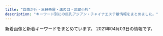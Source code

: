 ```yaml
---
title: "自由が丘・三軒茶屋・溝の口・武蔵小杉"
description: "キーワード別にの巨乳アジアン・チャイナエステ嬢情報をまとめました。"
---
```


新着画像と新着キーワードをまとめています。
2021年04月03日の情報です。

<DmmAffiliateIns />
<KeywordTable
  shops={
    [
    {
        "station": "\u4e09\u8ed2\u8336\u5c4b\u99c5\u4e16\u7530\u8c37\u901a\u308a\u53e3",
        "img_links": [
            "http://www.brilliance.mesthe.com/images/shop/shop03.jpg",
            "http://www.brilliance.mesthe.com/images/new3.png",
            "http://www.brilliance.mesthe.com/files/003-03.jpg",
            "http://www.brilliance.mesthe.com/files/003-02.jpg",
            "http://www.brilliance.mesthe.com/files/005-03.jpg",
            "http://www.brilliance.mesthe.com/files/002-02.jpg",
            "http://www.brilliance.mesthe.com/images/pick.png",
            "http://www.brilliance.mesthe.com/images/shop/shop04.jpg",
            "http://www.brilliance.mesthe.com/images/shop/shop01.jpg",
            "http://www.brilliance.mesthe.com/files/005.jpg",
            "http://www.brilliance.mesthe.com/images/s3.jpg",
            "http://www.brilliance.mesthe.com/files/001-03.jpg",
            "http://www.brilliance.mesthe.com/files/002-03.jpg",
            "http://www.brilliance.mesthe.com/images/zi_staff.png",
            "http://www.brilliance.mesthe.com/images/infotiao1.jpg",
            "http://www.brilliance.mesthe.com/files/001-02.jpg",
            "http://www.brilliance.mesthe.com/images/service.png",
            "http://www.brilliance.mesthe.com/images/s1.jpg",
            "http://www.brilliance.mesthe.com/images/shop/shop02.jpg",
            "http://www.brilliance.mesthe.com/images/s2.jpg",
            "http://www.brilliance.mesthe.com/images/zi_massage.png",
            "http://www.brilliance.mesthe.com/files/004.jpg",
            "http://www.brilliance.mesthe.com/files/001.jpg",
            "http://www.brilliance.mesthe.com/files/004-02.jpg",
            "http://www.brilliance.mesthe.com/files/004-03.jpg",
            "http://www.brilliance.mesthe.com/files/003.jpg",
            "http://www.brilliance.mesthe.com/images/maga.jpg",
            "http://www.brilliance.mesthe.com/images/xian.png",
            "http://www.brilliance.mesthe.com/images/main_top.png",
            "http://www.brilliance.mesthe.com/images/tel.png",
            "http://www.brilliance.mesthe.com/images/new1.png",
            "http://www.brilliance.mesthe.com/files/002.jpg",
            "http://www.brilliance.mesthe.com/files/005-02.jpg",
            "http://www.brilliance.mesthe.com/images/main_bottom.png"
        ],
        "name": "\u30d6\u30ea\u30ea\u30a2\u30f3\u30b9",
        "keywords": {
            "D": 3,
            "85": 2,
            "87": 1,
            "86": 2,
            "C": 2
        },
        "url": "http://www.brilliance.mesthe.com/"
    },
    {
        "url": "http://www.miyuki.es-relax.info/",
        "station": "\u5927\u5ca1\u5c71\u99c5",
        "keywords": {},
        "img_links": [
            "http://www.miyuki.es-relax.info/images/sp02.jpg",
            "http://www.miyuki.es-relax.info/gals/nana1.jpg",
            "http://www.miyuki.es-relax.info/images/yoyaku.png",
            "http://www.miyuki.es-relax.info/images/kp01.jpg",
            "http://www.miyuki.es-relax.info/images/info4.jpg",
            "http://www.miyuki.es-relax.info/gals/yuri1.jpg",
            "http://www.miyuki.es-relax.info/images/sp01.jpg",
            "http://www.miyuki.es-relax.info/images/sp03.jpg",
            "http://www.miyuki.es-relax.info/images/info1.jpg",
            "http://www.miyuki.es-relax.info/images/info3.jpg",
            "http://www.miyuki.es-relax.info/gals/yuki1.jpg",
            "http://www.miyuki.es-relax.info/images/info2.jpg"
        ],
        "name": "\u30de\u30c3\u30b5\u30fc\u30b8\u306e\u66d9"
    },
    {
        "name": "\u661f\u306e\u8f1d\u304d",
        "station": "\u4e09\u8ed2\u8336\u5c4b\u99c5\u5317\u53e3",
        "img_links": [
            "http://kagayaki.jpn.cm/photos/sites/35/2016/11/12.jpg",
            "http://kagayaki.jpn.cm/images/staff_line.png",
            "http://kagayaki.jpn.cm/images/girl-z2.jpg",
            "http://kagayaki.jpn.cm/images/staff0.jpg",
            "http://kagayaki.jpn.cm/photos/sites/35/2019/09/2019092518230998.jpg",
            "http://kagayaki.jpn.cm/images/room1.jpg",
            "http://kagayaki.jpn.cm/images/mobile.jpg",
            "http://kagayaki.jpn.cm/photos/sites/35/2016/08/staff3.jpg",
            "http://kagayaki.jpn.cm/images/room3.jpg",
            "http://kagayaki.jpn.cm/images/end1.jpg",
            "http://kagayaki.jpn.cm/images/room4.jpg",
            "http://kagayaki.jpn.cm/images/room6.jpg",
            "http://kagayaki.jpn.cm/photos/sites/35/2016/08/staff32.jpg",
            "http://kagayaki.jpn.cm/images/mobile2.jpg",
            "http://kagayaki.jpn.cm/photos/sites/35/2016/11/1.jpg",
            "http://kagayaki.jpn.cm/photos/sites/35/2020/10/2020100418535814.jpg",
            "http://kagayaki.jpn.cm/images/room2.jpg",
            "http://kagayaki.jpn.cm/images/room5.jpg",
            "http://kagayaki.jpn.cm/images/top.jpg",
            "http://kagayaki.jpn.cm/photos/sites/35/2017/11/2017110107513579.jpg",
            "http://kagayaki.jpn.cm/images/girl-z1.jpg",
            "http://kagayaki.jpn.cm/images/bj3.png",
            "http://kagayaki.jpn.cm/photos/sites/35/2016/11/11.jpg",
            "http://kagayaki.jpn.cm/photos/sites/35/2016/09/637893871729784570.jpg"
        ],
        "url": "http://kagayaki.jpn.cm/",
        "keywords": {
            "D": 6,
            "87": 2,
            "84": 1,
            "E": 1,
            "C": 17,
            "86": 5
        }
    },
    {
        "keywords": {
            "88": 2,
            "C": 1,
            "87": 2,
            "D": 3
        },
        "url": "http://www.mikaeribijin.esturl.com/",
        "img_links": [
            "http://www.mikaeribijin.esturl.com/images/girl-z2.jpg",
            "http://www.mikaeribijin.esturl.com/images/staff_line.png",
            "http://www.mikaeribijin.esturl.com/files/003-02.jpg",
            "http://www.mikaeribijin.esturl.com/images/bj3.png",
            "http://www.mikaeribijin.esturl.com/images/information.png",
            "http://www.mikaeribijin.esturl.com/images/shop/shop03.jpg",
            "http://www.mikaeribijin.esturl.com/files/002.jpg",
            "http://www.mikaeribijin.esturl.com/files/001.jpg",
            "http://www.mikaeribijin.esturl.com/images/link_line.png",
            "http://www.mikaeribijin.esturl.com/images/shop/shop02.jpg",
            "http://www.mikaeribijin.esturl.com/images/shop/shop04.jpg",
            "http://www.mikaeribijin.esturl.com/images/top.png",
            "http://www.mikaeribijin.esturl.com/images/mobile.png",
            "http://www.mikaeribijin.esturl.com/images/shop/shop01.jpg",
            "http://www.mikaeribijin.esturl.com/files/004.jpg",
            "http://www.mikaeribijin.esturl.com/images/line.jpg",
            "http://www.mikaeribijin.esturl.com/images/girl-z1.jpg",
            "http://www.mikaeribijin.esturl.com/files/001-02.jpg",
            "http://www.mikaeribijin.esturl.com/files/003.jpg",
            "http://www.mikaeribijin.esturl.com/images/top_sche.png",
            "http://www.mikaeribijin.esturl.com/files/002-02.jpg",
            "http://www.mikaeribijin.esturl.com/files/004-02.jpg"
        ],
        "station": "\u90fd\u7acb\u5927\u5b66\u99c5",
        "name": "\u898b\u8fd4\u308a\u7f8e\u4eba"
    },
    {
        "img_links": [
            "https://ohbay.relaxjp.com/css/top03.jpg",
            "https://ohbay.relaxjp.com/css/m-head.jpg",
            "https://ohbay.relaxjp.com/images/call.png",
            "https://ohbay.relaxjp.com/css/top02.jpg",
            "https://ohbay.relaxjp.com/css/osusume03.jpg",
            "https://ohbay.relaxjp.com/css/foot.jpg",
            "https://ohbay.relaxjp.com/css/staff/staff01.jpg",
            "https://ohbay.relaxjp.com/css/staff/staff03.jpg",
            "https://ohbay.relaxjp.com/css/osusume02.jpg",
            "https://ohbay.relaxjp.com/css/top001.jpg",
            "https://ohbay.relaxjp.com/css/staff/staff02.jpg",
            "https://ohbay.relaxjp.com/css/osusume01.jpg"
        ],
        "name": "Oh Baby",
        "keywords": {},
        "station": "\u4e8c\u5b50\u7389\u5ddd\u99c5\u6771\u53e3",
        "url": "https://ohbay.relaxjp.com/"
    },
    {
        "keywords": {},
        "url": "http://chishituyop.xyz/",
        "station": "\u4e8c\u5b50\u7389\u5ddd\u99c5\u897f\u53e3",
        "img_links": [
            "http://chishituyop.xyz/style/images/t6.jpg",
            "http://chishituyop.xyz/uploads/210317/1-21031GI954635.jpg",
            "http://chishituyop.xyz/style/images/s-bian.png",
            "http://chishituyop.xyz/uploads/201229/1-201229152000Y5.jpg",
            "http://chishituyop.xyz/uploads/210317/1-21031GJ016101.jpg",
            "http://chishituyop.xyz/style/images/t4.jpg",
            "http://chishituyop.xyz/style/images/t2.png",
            "http://chishituyop.xyz/style/images/sys.jpg",
            "http://chishituyop.xyz/style/images/nav2-sta.png",
            "http://chishituyop.xyz/style/images/index-miru_06.jpg",
            "http://chishituyop.xyz/uploads/210317/1-21031GI93YC.jpg",
            "http://chishituyop.xyz/style/images/t3.png",
            "http://chishituyop.xyz/style/images/nav-sys.jpg",
            "http://chishituyop.xyz/style/images/index-miru_18.jpg",
            "http://chishituyop.xyz/style/images/index-miru_03.jpg"
        ],
        "name": "\u8d64\u30d0\u30e9"
    },
    {
        "url": "http://www.esthe.esraku.com/",
        "img_links": [
            "http://www.esthe.esraku.com/images/s_message.png",
            "http://www.esthe.esraku.com/images/m2.jpg",
            "http://www.esthe.esraku.com/images/m1.jpg",
            "http://www.esthe.esraku.com/images/slider-img001.jpg",
            "http://www.esthe.esraku.com/files/004.jpg",
            "http://www.esthe.esraku.com/files/002.jpg",
            "http://www.esthe.esraku.com/files/001.jpg",
            "http://www.esthe.esraku.com/images/slider-img002.jpg",
            "http://www.esthe.esraku.com/files/003.jpg",
            "http://www.esthe.esraku.com/images/m6.jpg",
            "http://www.esthe.esraku.com/images/s_pickup.png",
            "http://www.esthe.esraku.com/images/m3.jpg",
            "http://www.esthe.esraku.com/images/m4.jpg",
            "http://www.esthe.esraku.com/files/005.jpg",
            "http://www.esthe.esraku.com/images/s_news.png",
            "http://www.esthe.esraku.com/images/s_top_therapist.png"
        ],
        "keywords": {
            "D": 32,
            "91": 8,
            "E": 8,
            "88": 8,
            "87": 8,
            "86": 8,
            "85": 8
        },
        "name": "\u53f0\u6e7e\u30a8\u30b9\u30c6",
        "station": "\u4e09\u8ed2\u8336\u5c4b\u99c5\u5357\u53e3"
    },
    {
        "name": "\u697d\u3057\u3044",
        "img_links": [
            "http://tanoshii.jpn.mn/images/link_nav01.jpg",
            "http://tanoshii.jpn.mn/photos/sites/76/2021/04/2021040106493984.jpg",
            "http://tanoshii.jpn.mn/photos/sites/76/2020/08/2020080507421162.jpg",
            "http://tanoshii.jpn.mn/images/sp_top.jpg",
            "http://tanoshii.jpn.mn/photos/sites/76/2020/12/202012240922577.jpg",
            "http://tanoshii.jpn.mn/images/link_nav02.jpg",
            "http://tanoshii.jpn.mn/images/link_nav07.jpg",
            "http://tanoshii.jpn.mn/images/side_link.jpg",
            "http://tanoshii.jpn.mn/photos/sites/76/2020/02/2020020601144618.jpg",
            "http://tanoshii.jpn.mn/photos/sites/76/2021/01/2021011304151051.jpg",
            "http://tanoshii.jpn.mn/photos/sites/76/2020/12/2020120904441346.jpg",
            "http://tanoshii.jpn.mn/photos/sites/76/2019/12/2019121409132124.jpg",
            "http://tanoshii.jpn.mn/photos/sites/76/2020/02/2020022603283463.jpg",
            "http://tanoshii.jpn.mn/images/link_nav04.jpg",
            "http://tanoshii.jpn.mn/photos/sites/76/2020/04/2020041703571830.jpg",
            "http://tanoshii.jpn.mn/photos/sites/76/2020/11/2020110307113062.jpg",
            "http://tanoshii.jpn.mn/photos/sites/76/2020/12/2020121807285563.jpg",
            "http://tanoshii.jpn.mn/photos/sites/76/2020/05/2020051702012070.jpg",
            "http://tanoshii.jpn.mn/photos/sites/76/2021/02/2021020904591631.jpg",
            "http://tanoshii.jpn.mn/photos/sites/76/2019/12/2019121409132141.jpg",
            "http://tanoshii.jpn.mn/photos/sites/76/2021/02/2021022304124724.jpg",
            "http://tanoshii.jpn.mn/photos/sites/76/2021/01/2021010305174759.jpg",
            "http://tanoshii.jpn.mn/photos/sites/76/2020/09/2020090307211283.jpg",
            "http://tanoshii.jpn.mn/photos/sites/76/2020/12/2020120904423083.jpg",
            "http://tanoshii.jpn.mn/photos/sites/76/2020/09/2020093003412655.jpg",
            "http://tanoshii.jpn.mn/photos/sites/76/2020/06/2020060701410487.jpg",
            "http://tanoshii.jpn.mn/photos/sites/76/2020/01/2020011207465264.jpg",
            "http://tanoshii.jpn.mn/photos/sites/76/2020/03/202003090333270.jpg",
            "http://tanoshii.jpn.mn/photos/sites/76/2021/01/2021012605371183.jpg",
            "http://tanoshii.jpn.mn/photos/sites/76/2020/01/2020012908322311.jpg",
            "http://tanoshii.jpn.mn/photos/sites/76/2020/11/2020111603281212.jpg",
            "http://tanoshii.jpn.mn/photos/sites/76/2021/04/2021040106500276.jpg",
            "http://tanoshii.jpn.mn/photos/sites/76/2019/12/201912140913237.jpg",
            "http://tanoshii.jpn.mn/photos/sites/76/2020/05/2020051702011714.jpg",
            "http://tanoshii.jpn.mn/photos/sites/76/2020/05/2020052603000345.jpg",
            "http://tanoshii.jpn.mn/images/top.png",
            "http://tanoshii.jpn.mn/photos/sites/76/2020/11/2020112902000038.jpg",
            "http://tanoshii.jpn.mn/images/ico01.png",
            "http://tanoshii.jpn.mn/images/info2.jpg",
            "http://tanoshii.jpn.mn/photos/sites/76/2020/12/2020120901212835.jpg",
            "http://tanoshii.jpn.mn/photos/sites/76/2019/12/2019121409131966.jpg",
            "http://tanoshii.jpn.mn/photos/sites/76/2020/04/2020040401245819.jpg",
            "http://tanoshii.jpn.mn/photos/sites/76/2020/01/2020012603561216.jpg",
            "http://tanoshii.jpn.mn/photos/sites/76/2021/03/2021031707390229.jpg",
            "http://tanoshii.jpn.mn/photos/sites/76/2020/03/2020032803325898.jpg",
            "http://tanoshii.jpn.mn/photos/sites/76/2020/10/2020101305315556.jpg",
            "http://tanoshii.jpn.mn/photos/sites/76/2020/09/2020092006290275.jpg",
            "http://tanoshii.jpn.mn/images/top_slider02.jpg",
            "http://tanoshii.jpn.mn/photos/sites/76/2020/11/2020112407093420.jpg",
            "http://tanoshii.jpn.mn/photos/sites/76/2021/03/2021032706134456.jpg",
            "http://tanoshii.jpn.mn/images/info3.jpg",
            "http://tanoshii.jpn.mn/images/info1.jpg",
            "http://tanoshii.jpn.mn/photos/sites/76/2020/07/2020071004194210.jpg",
            "http://tanoshii.jpn.mn/images/side_mobile.jpg",
            "http://tanoshii.jpn.mn/images/link_nav03.jpg",
            "http://tanoshii.jpn.mn/photos/sites/76/2021/03/2021032908460188.jpg",
            "http://tanoshii.jpn.mn/photos/sites/76/2020/06/2020061605184178.jpg",
            "http://tanoshii.jpn.mn/photos/sites/76/2020/12/2020122501502779.jpg",
            "http://tanoshii.jpn.mn/images/link_nav05.jpg",
            "http://tanoshii.jpn.mn/photos/sites/76/2019/12/201912280133413.jpg",
            "http://tanoshii.jpn.mn/photos/sites/76/2020/06/2020061605184059.jpg",
            "http://tanoshii.jpn.mn/images/link_nav06.jpg",
            "http://tanoshii.jpn.mn/photos/sites/76/2021/03/2021030906271271.jpg",
            "http://tanoshii.jpn.mn/photos/sites/76/2020/09/2020090800560727.jpg",
            "http://tanoshii.jpn.mn/photos/sites/76/2020/01/2020011710434680.jpg",
            "http://tanoshii.jpn.mn/photos/sites/76/2020/01/2020012603560666.jpg",
            "http://tanoshii.jpn.mn/photos/sites/76/2021/01/2021012605370415.jpg",
            "http://tanoshii.jpn.mn/photos/sites/76/2020/01/2020011207465354.jpg",
            "http://tanoshii.jpn.mn/photos/sites/76/2020/12/202012060340027.jpg",
            "http://tanoshii.jpn.mn/images/top_slider01.jpg",
            "http://tanoshii.jpn.mn/images/side_tel.jpg",
            "http://tanoshii.jpn.mn/photos/sites/76/2020/12/2020122205012857.jpg",
            "http://tanoshii.jpn.mn/photos/sites/76/2021/03/2021032305521841.jpg",
            "http://tanoshii.jpn.mn/photos/sites/76/2020/08/2020081201584255.jpg",
            "http://tanoshii.jpn.mn/photos/sites/76/2020/08/2020082903370364.jpg",
            "http://tanoshii.jpn.mn/photos/sites/76/2021/02/2021022603355371.jpg",
            "http://tanoshii.jpn.mn/photos/sites/76/2020/01/2020010206122496.jpg",
            "http://tanoshii.jpn.mn/photos/sites/76/2020/09/2020093003412015.jpg",
            "http://tanoshii.jpn.mn/photos/sites/76/2019/12/2019121409132447.jpg",
            "http://tanoshii.jpn.mn/photos/sites/76/2021/01/2021011304145677.jpg"
        ],
        "station": "\u4e8c\u5b50\u7389\u5ddd\u99c5\u897f\u53e3",
        "url": "http://tanoshii.jpn.mn/",
        "keywords": {
            "93": 1,
            "84": 1,
            "82": 1,
            "89": 2,
            "E": 8,
            "87": 5,
            "C": 4,
            "83": 5,
            "85": 7,
            "86": 8,
            "88": 3,
            "D": 21
        }
    },
    {
        "name": "\u82b1\u6c34\u6728",
        "img_links": [
            "http://www.hanamizuki.esturl.com/img/btn_blog.png",
            "http://www.hanamizuki.esturl.com/img/goback.jpg",
            "http://www.hanamizuki.esturl.com/files/002.jpg",
            "http://www.hanamizuki.esturl.com/img/tel.png",
            "http://www.hanamizuki.esturl.com/img/ttl_news.png",
            "http://www.hanamizuki.esturl.com/files/003-02.jpg",
            "http://www.hanamizuki.esturl.com/files/004-02.jpg",
            "http://www.hanamizuki.esturl.com/files/002-02.jpg",
            "http://www.hanamizuki.esturl.com/files/004.jpg",
            "http://www.hanamizuki.esturl.com/files/001-02.jpg",
            "http://www.hanamizuki.esturl.com/files/001.jpg",
            "http://www.hanamizuki.esturl.com/img/pickup.jpg",
            "http://www.hanamizuki.esturl.com/img/btn_side_mobile.jpg",
            "http://www.hanamizuki.esturl.com/img/ttl_info.png",
            "http://www.hanamizuki.esturl.com/files/003.jpg"
        ],
        "station": "\u4e09\u8ed2\u8336\u5c4b\u99c5\u5317\u53e3B",
        "url": "http://www.hanamizuki.esturl.com/",
        "keywords": {
            "86": 2,
            "88": 2,
            "85": 2,
            "C": 18,
            "D": 2,
            "87": 2
        }
    },
    {
        "url": "http://clair.work/",
        "img_links": [
            "http://clair.work/staff/ayaka1.jpg",
            "http://clair.work/staff/humi2.jpg",
            "http://clair.work/images/recruit/nagare_03.jpg",
            "http://clair.work/images/recruit/req_03.jpg",
            "http://clair.work/images/icon_new.png",
            "http://clair.work/images/trigger.jpg",
            "http://clair.work/staff/humi1.jpg",
            "http://clair.work/images/recruit/nagare_07.png",
            "http://clair.work/images/recruit/point_07.png",
            "http://clair.work/images/mainvisual_01.jpg",
            "http://clair.work/images/mainvisual_02.jpg",
            "http://clair.work/images/no_image.jpg",
            "http://clair.work/images/mainvisual_01_s.jpg",
            "http://clair.work/images/recruit/sp_mainvisual.jpg",
            "http://clair.work/images/head_interior.jpg",
            "http://clair.work/staff/kasumi1.jpg",
            "http://clair.work/images/sw_tel.png",
            "http://clair.work/images/recruit/point_08.png",
            "http://clair.work/images/recruit/nagare_06.png",
            "http://clair.work/images/recruit/nagare_02.jpg",
            "http://clair.work/images/recruit/point_05.png",
            "http://clair.work/images/icon_ranking_03.png",
            "http://clair.work/staff/mayu1.jpg",
            "http://clair.work/images/sw_home.png",
            "http://clair.work/images/icon_ranking_01.png",
            "http://clair.work/images/mainvisual_02_s.jpg",
            "http://clair.work/images/icon_ranking_02.png",
            "http://clair.work/images/recruit/nagare_05.png",
            "http://clair.work/images/recruit/point_06.png",
            "http://clair.work/images/recruit/point_03.png",
            "http://clair.work/images/recruit/point_04.png",
            "http://clair.work/images/icon_ranking_05.png",
            "http://clair.work/images/icon_ranking_04.png",
            "http://clair.work/images/recruit/message_03.png",
            "http://clair.work/images/recruit/point_09.png",
            "http://clair.work/images/head_therapist.jpg",
            "http://clair.work/images/recruit/nagare_01.jpg",
            "http://clair.work/staff/yua1.jpg"
        ],
        "name": "Clair \uff5e\u30af\u30ec\u30fc\u30eb\uff5e",
        "keywords": {
            "D": 4,
            "C": 4,
            "E": 2
        },
        "station": "\u5b66\u82b8\u5927\u5b66\u99c5\u897f\u53e3"
    },
    {
        "url": "http://www.jojo.mensnv.com/",
        "keywords": {
            "88": 3,
            "D": 18,
            "\u30bb\u30af\u30b7\u30fc": 1,
            "84": 6,
            "C": 3,
            "85": 9,
            "86": 12
        },
        "name": "JoJo",
        "img_links": [
            "http://www.jojo.mensnv.com/files/010-02.jpg",
            "http://www.jojo.mensnv.com/images/slider/01.jpg",
            "http://www.jojo.mensnv.com/images/tel.png",
            "http://www.jojo.mensnv.com/files/003-03.jpg",
            "http://www.jojo.mensnv.com/files/005-02.jpg",
            "http://www.jojo.mensnv.com/files/013.jpg",
            "http://www.jojo.mensnv.com/files/014.jpg",
            "http://www.jojo.mensnv.com/files/012.jpg",
            "http://www.jojo.mensnv.com/files/002-02.jpg",
            "http://www.jojo.mensnv.com/files/011-02.jpg",
            "http://www.jojo.mensnv.com/files/004-03.jpg",
            "http://www.jojo.mensnv.com/files/005-03.jpg",
            "http://www.jojo.mensnv.com/files/003.jpg",
            "http://www.jojo.mensnv.com/files/007-02.jpg",
            "http://www.jojo.mensnv.com/files/009-03.jpg",
            "http://www.jojo.mensnv.com/files/011.jpg",
            "http://www.jojo.mensnv.com/files/002-03.jpg",
            "http://www.jojo.mensnv.com/images/slider/03.jpg",
            "http://www.jojo.mensnv.com/files/014-02.jpg",
            "http://www.jojo.mensnv.com/files/009.jpg",
            "http://www.jojo.mensnv.com/files/001-02.jpg",
            "http://www.jojo.mensnv.com/files/011-03.jpg",
            "http://www.jojo.mensnv.com/files/007.jpg",
            "http://www.jojo.mensnv.com/images/coverGirlParts.png",
            "http://www.jojo.mensnv.com/files/004.jpg",
            "http://www.jojo.mensnv.com/files/013-02.jpg",
            "http://www.jojo.mensnv.com/files/006-02.jpg",
            "http://www.jojo.mensnv.com/files/005.jpg",
            "http://www.jojo.mensnv.com/files/006-03.jpg",
            "http://www.jojo.mensnv.com/files/010.jpg",
            "http://www.jojo.mensnv.com/files/009-02.jpg",
            "http://www.jojo.mensnv.com/files/006.jpg",
            "http://www.jojo.mensnv.com/files/012-02.jpg",
            "http://www.jojo.mensnv.com/files/014-03.jpg",
            "http://www.jojo.mensnv.com/images/showCover.png",
            "http://www.jojo.mensnv.com/images/mobile.jpg",
            "http://www.jojo.mensnv.com/files/010-03.jpg",
            "http://www.jojo.mensnv.com/files/013-03.jpg",
            "http://www.jojo.mensnv.com/files/004-02.jpg",
            "http://www.jojo.mensnv.com/files/007-03.jpg",
            "http://www.jojo.mensnv.com/files/003-02.jpg",
            "http://www.jojo.mensnv.com/files/001.jpg",
            "http://www.jojo.mensnv.com/files/001-03.jpg",
            "http://www.jojo.mensnv.com/images/backlistbtn.png",
            "http://www.jojo.mensnv.com/files/002.jpg",
            "http://www.jojo.mensnv.com/files/012-03.jpg",
            "http://www.jojo.mensnv.com/images/slider/02.jpg"
        ],
        "station": "\u4e09\u8ed2\u8336\u5c4b\u99c5\u5357\u53e3"
    },
    {
        "url": "https://koi-heart.com/",
        "img_links": [
            "https://koi-heart.com/wp-content/uploads/2018/12/8976koih.jpg",
            "https://koi-heart.com/wp-content/themes/este/img/2.jpg",
            "https://koi-heart.com/wp-content/themes/este/img/3.jpg",
            "https://koi-heart.com/wp-content/uploads/2018/12/78651koih.jpg",
            "https://koi-heart.com/wp-content/uploads/2020/01/8765467koih.jpg",
            "https://koi-heart.com/wp-content/themes/este/img/top-img01.png",
            "https://koi-heart.com/wp-content/uploads/2019/06/897621koih.jpg",
            "https://koi-heart.com/wp-content/themes/este/img/tel_footer.png",
            "https://koi-heart.com/wp-content/themes/este/img/call.png",
            "https://koi-heart.com/wp-content/uploads/2018/12/786521koih.jpg",
            "https://koi-heart.com/wp-content/themes/este/img/top-img03.png",
            "https://koi-heart.com/wp-content/themes/este/img/1.jpg",
            "https://koi-heart.com/wp-content/themes/este/img/top-img02.png",
            "https://koi-heart.com/wp-content/themes/este/img/4.jpg",
            "https://koi-heart.com/wp-content/themes/este/img/tel_header.png",
            "https://koi-heart.com/wp-content/uploads/2019/06/786astyhkoih.jpg"
        ],
        "name": "\u604b\u5fc3",
        "station": "\u4e8c\u5b50\u7389\u5ddd\u99c5",
        "keywords": {
            "E": 12,
            "D": 9
        }
    },
    {
        "img_links": [
            "http://cdn.dino-es.com/images/logo/468x60DinoEs.png",
            "http://in-esthe.com/you/images/p-0.jpg",
            "http://in-esthe.com/you/images/r-1.jpg",
            "http://in-esthe.com/you/images/p-10.jpg",
            "http://in-esthe.com/you/images/p-7.jpg",
            "http://in-esthe.com/you/images/p-9.jpg",
            "http://in-esthe.com/you/images/mo.png",
            "http://in-esthe.com/you/images/fla.jpg",
            "http://in-esthe.com/you/images/p-11.jpg",
            "http://in-esthe.com/you/images/p-4.jpg",
            "http://in-esthe.com/you/images/p-3.jpg",
            "http://in-esthe.com/you/images/p-5.jpg",
            "http://in-esthe.com/you/images/botton.jpg",
            "http://in-esthe.com/you/images/r-2.jpg",
            "http://in-esthe.com/you/images/p-8.jpg"
        ],
        "name": "\u60a0",
        "station": "\u5b66\u82b8\u5927\u5b66\u99c5\u6771\u53e3",
        "url": "http://in-esthe.com/you/",
        "keywords": {}
    },
    {
        "keywords": {},
        "station": "\u99d2\u6ca2\u5927\u5b66\u99c5\u99d2\u6ca2\u516c\u5712\u53e3",
        "img_links": [
            "http://treat-msg.com/img/access/road1.jpg",
            "http://treat-msg.com/staff/mei/01mb.jpg",
            "http://treat-msg.com/staff/riri/01.jpg",
            "http://treat-msg.com/staff/saki/01.jpg",
            "http://treat-msg.com/pic/corona.jpg",
            "http://treat-msg.com/img/mainhd.jpg",
            "http://treat-msg.com/img/access/road5.jpg",
            "http://treat-msg.com/img/foot.png",
            "http://treat-msg.com/img/access/road2.jpg",
            "http://treat-msg.com/img/ttl_staff.jpg",
            "http://treat-msg.com/img/access/road6.jpg",
            "http://treat-msg.com/staff/rumi/01.jpg",
            "http://treat-msg.com/img/access/road3.jpg",
            "http://treat-msg.com/staff/kaori/01mb.jpg",
            "http://treat-msg.com/staff/mei/01.jpg",
            "http://treat-msg.com/staff/riri/01mb.jpg",
            "http://treat-msg.com/staff/rumi/01mb.jpg",
            "http://treat-msg.com/img/access/roaddm.png",
            "http://treat-msg.com/img/access/road4.jpg",
            "http://treat-msg.com/img/head.png",
            "http://treat-msg.com/staff/noa/01mb.jpg",
            "http://treat-msg.com/staff/kaori/01.jpg",
            "http://treat-msg.com/img/mainft.jpg",
            "http://treat-msg.com/staff/chinatu/01.jpg",
            "http://treat-msg.com/staff/chinatu/01mb.jpg",
            "http://treat-msg.com/staff/saki/01mb.jpg",
            "http://treat-msg.com/img/shop/msg.png",
            "http://treat-msg.com/staff/miyo/01.jpg",
            "http://treat-msg.com/staff/noa/01.jpg",
            "http://treat-msg.com/staff/miyo/01mb.jpg"
        ],
        "url": "http://treat-msg.com/",
        "name": "\u5b89\u5fc3\u5802"
    },
    {
        "keywords": {},
        "name": "\u305f\u3093\u307d\u307d",
        "url": "http://annex-jp.info/",
        "station": "\u81ea\u7531\u304c\u4e18\u99c5\u5317\u53e3",
        "img_links": [
            "http://annex-jp.info/images/riri.jpg",
            "http://annex-jp.info/images/nana.jpg",
            "http://www.annex-jp.info/i/img/mari.jpg",
            "http://www.annex-jp.info/i/img/mayumi.jpg",
            "http://annex-jp.info/images/sayuri.jpg",
            "http://annex-jp.info/images/yoho.jpg",
            "http://www.annex-jp.info/i/img/nana.jpg",
            "http://annex-jp.info/images/kp-info.jpg",
            "http://annex-jp.info/images/mayumi.jpg",
            "http://annex-jp.info/images/mari.jpg",
            "http://www.annex-jp.info/i/img/riri.jpg",
            "http://www.annex-jp.info/i/img/sayuri.jpg",
            "http://annex-jp.info/images/info.png",
            "http://www.annex-jp.info/i/img/yoho.jpg"
        ]
    },
    {
        "img_links": [
            "http://ms-rlx.com/staff/ringo/01mb.jpg",
            "http://ms-rlx.com/img/att.png",
            "http://ms-rlx.com/staff/ruri/01mb.jpg",
            "http://ms-rlx.com/img/access/road03.jpg",
            "http://ms-rlx.com/staff/milk/01.jpg",
            "http://ms-rlx.com/staff/sachan/01mb.jpg",
            "http://ms-rlx.com/img/access/road02.jpg",
            "http://ms-rlx.com/staff/momo/01.jpg",
            "http://ms-rlx.com/pic/head.png",
            "http://ms-rlx.com/staff/sachan/01.jpg",
            "http://ms-rlx.com/staff/ringo/01.jpg",
            "http://ms-rlx.com/img/ttl_mobile.png",
            "http://ms-rlx.com/img/youtube.jpg",
            "http://ms-rlx.com/img/msgbtn.png",
            "http://ms-rlx.com/staff/milk/01mb.jpg",
            "http://ms-rlx.com/img/ttl_rec.png",
            "http://ms-rlx.com/i/files/homeimg.jpg",
            "http://ms-rlx.com/img/ttl_tnew.png",
            "http://ms-rlx.com/staff/momo/01mb.jpg",
            "http://ms-rlx.com/img/ttl_concept.png",
            "http://ms-rlx.com/img/access/road01.jpg",
            "http://ms-rlx.com/img/ttl_staff.png",
            "http://ms-rlx.com/staff/ruri/01.jpg"
        ],
        "name": "\u697d\u697d\u5c4b",
        "url": "http://ms-rlx.com/",
        "keywords": {
            "C": 14
        },
        "station": "\u81ea\u7531\u304c\u4e18\u99c5\u5357\u53e3"
    },
    {
        "keywords": {
            "C": 2
        },
        "img_links": [
            "http://ms-shinraku.com/img/foot.png",
            "http://ms-shinraku.com/staff/yuki/01.jpg",
            "http://ms-shinraku.com/pic/head.jpg",
            "http://ms-shinraku.com/staff/kanako/01.jpg",
            "http://ms-shinraku.com/pic/topimg2.jpg",
            "http://ms-shinraku.com/staff/momoka/01.jpg",
            "http://ms-shinraku.com/pic/topimg1.jpg",
            "http://ms-shinraku.com/staff/ran/01.jpg",
            "http://ms-shinraku.com/staff/mari/01.jpg",
            "http://ms-shinraku.com/i/files/homeimg.jpg",
            "http://ms-shinraku.com/staff/ayumi/01.jpg",
            "http://ms-shinraku.com/img/ttl_staff.png"
        ],
        "url": "http://ms-shinraku.com/",
        "name": "\u5fc3\u697d",
        "station": "\u5b66\u82b8\u5927\u5b66\u99c5\u6771\u53e3"
    },
    {
        "keywords": {},
        "url": "http://b-berry.work/",
        "station": "\u81ea\u7531\u304c\u4e18\u99c5\u5317\u53e3",
        "name": "\u30d6\u30eb\u30fc\u30d9\u30ea\u30fc",
        "img_links": [
            "http://b-berry.work/images/ac1.jpg",
            "http://b-berry.work/staff/mona.jpg",
            "http://b-berry.work/images/int1.jpg",
            "http://b-berry.work/images/int2.jpg",
            "http://b-berry.work/images/ac2.jpg",
            "http://b-berry.work/images/staff_t.jpg",
            "http://b-berry.work/images/2.jpg",
            "http://b-berry.work/images/sys.jpg",
            "http://b-berry.work/images/news.jpg",
            "http://b-berry.work/images/head.jpg",
            "http://b-berry.work/images/interior_t.jpg",
            "http://b-berry.work/images/3.jpg",
            "http://b-berry.work/images/s1.png",
            "http://b-berry.work/images/rec2.jpg",
            "http://b-berry.work/images/rec1.jpg",
            "http://b-berry.work/staff/maya.jpg",
            "http://b-berry.work/images/tg.jpg",
            "http://b-berry.work/img/yuri1.jpg",
            "http://b-berry.work/images/1.jpg",
            "http://b-berry.work/staff/yuri.jpg",
            "http://b-berry.work/img/maya1.jpg",
            "http://b-berry.work/img/mona1.jpg"
        ]
    },
    {
        "name": "Sweet",
        "img_links": [
            "http://www.wqiowaz.site/uploads/200629/1-200629103142X4.jpg",
            "http://www.wqiowaz.site/picture/m-top004.jpg",
            "http://www.wqiowaz.site/picture/foot01.jpg",
            "http://www.wqiowaz.site/uploads/200914/1-200914164443K1.jpg",
            "http://www.wqiowaz.site/uploads/200629/1-200629103204442.jpg",
            "http://www.wqiowaz.site/uploads/200629/1-200629103104120.jpg",
            "http://www.wqiowaz.site/picture/call.png",
            "http://www.wqiowaz.site/uploads/201008/1-20100Q5541T55.jpg",
            "http://www.wqiowaz.site/picture/m-top003.jpg",
            "http://www.wqiowaz.site/uploads/201008/1-20100Q55522V7.jpg",
            "http://www.wqiowaz.site/picture/m-head01.jpg",
            "http://www.wqiowaz.site/uploads/201008/1-20100Q55403531.jpg",
            "http://www.wqiowaz.site/uploads/200914/1-20091416442NT.jpg",
            "http://www.wqiowaz.site/uploads/200630/1-200630094K4325.jpg",
            "http://www.wqiowaz.site/picture/cam-01.jpg",
            "http://www.wqiowaz.site/uploads/201008/1-20100Q5550EL.jpg",
            "http://www.wqiowaz.site/uploads/200630/1-200630094H5294.jpg"
        ],
        "url": "http://www.wqiowaz.site/",
        "keywords": {
            "F": 4,
            "84": 2,
            "86": 1,
            "D": 3,
            "94": 4
        },
        "station": "\u7528\u8cc0\u99c5\u6771\u53e3"
    },
    {
        "img_links": [
            "http://www.es-flower.link/img/koyuki1.jpg",
            "http://www.es-flower.link/sp/menu/interior.jpg",
            "http://www.es-flower.link/images/int1.png",
            "http://www.es-flower.link/images/int2.png",
            "http://www.es-flower.link/sp/images/rec3.jpg",
            "http://www.es-flower.link/sp/images/footer.jpg",
            "http://www.es-flower.link/images/news.jpg",
            "http://www.es-flower.link/sp/images/newsb.png",
            "http://www.es-flower.link/sp/img/huyumi1.jpg",
            "http://www.es-flower.link/img/huyumi1.jpg",
            "http://www.es-flower.link/sp/images/2.jpg",
            "http://www.es-flower.link/images/sys.png",
            "http://www.es-flower.link/sp/images/int1.jpg",
            "http://www.es-flower.link/sp/images/sys1.jpg",
            "http://www.es-flower.link/images/info.jpg",
            "http://www.es-flower.link/sp/images/pc.jpg",
            "http://www.es-flower.link/sp/img/nene1.jpg",
            "http://www.es-flower.link/sp/images/top.jpg",
            "http://www.es-flower.link/images/4.jpg",
            "http://www.es-flower.link/sp/menu/staff.jpg",
            "http://www.es-flower.link/images/head.jpg",
            "http://www.es-flower.link/sp/images/7.jpg",
            "http://www.es-flower.link/sp/menu/top.jpg",
            "http://www.es-flower.link/sp/img/arisa1.jpg",
            "http://www.es-flower.link/images/staff_t.jpg",
            "http://www.es-flower.link/images/5.jpg",
            "http://www.es-flower.link/images/interior_t.jpg",
            "http://www.es-flower.link/img/yuyu1.jpg",
            "http://www.es-flower.link/sp/images/head.png",
            "http://www.es-flower.link/sp/images/int2.jpg",
            "http://www.es-flower.link/sp/images/rec2.jpg",
            "http://www.es-flower.link/sp/images/sys3.jpg",
            "http://www.es-flower.link/images/2.jpg",
            "http://www.es-flower.link/images/rec2.jpg",
            "http://www.es-flower.link/sp/images/staff_t.jpg",
            "http://www.es-flower.link/images/sm.jpg",
            "http://www.es-flower.link/sp/images/sisu.jpg",
            "http://www.es-flower.link/img/mizuki1.jpg",
            "http://www.es-flower.link/sp/images/tel.jpg",
            "http://www.es-flower.link/sp/images/sisu_t.jpg",
            "http://www.es-flower.link/images/1.jpg",
            "http://www.es-flower.link/sp/images/sys2.jpg",
            "http://www.es-flower.link/sp/images/5.jpg",
            "http://www.es-flower.link/sp/images/ac1.jpg",
            "http://www.es-flower.link/sp/images/news.jpg",
            "http://www.es-flower.link/img/nene1.jpg",
            "http://www.es-flower.link/images/rec1.png",
            "http://www.es-flower.link/images/mobile.jpg",
            "http://www.es-flower.link/sp/img/yume1.jpg",
            "http://www.es-flower.link/sp/img/yuyu1.jpg",
            "http://www.es-flower.link/sp/images/time.jpg",
            "http://www.es-flower.link/img/yume1.jpg",
            "http://www.es-flower.link/images/3.jpg",
            "http://www.es-flower.link/sp/images/interior_t.jpg",
            "http://www.es-flower.link/sp/images/3.jpg",
            "http://www.es-flower.link/images/6.jpg",
            "http://www.es-flower.link/sp/images/1.jpg",
            "http://www.es-flower.link/sp/images/4.jpg",
            "http://www.es-flower.link/images/7.jpg",
            "http://www.es-flower.link/img/arisa1.jpg",
            "http://www.es-flower.link/images/ta.jpg",
            "http://www.es-flower.link/sp/images/rec1.jpg",
            "http://www.es-flower.link/sp/images/6.jpg",
            "http://www.es-flower.link/sp/img/koyuki1.jpg",
            "http://www.es-flower.link/sp/img/mizuki1.jpg"
        ],
        "url": "http://www.es-flower.link/",
        "name": "\u6625\u306e\u604b",
        "keywords": {},
        "station": "\u81ea\u7531\u304c\u4e18\u99c5\u5317\u53e3"
    },
    {
        "keywords": {},
        "img_links": [
            "http://aosora.work/images/5.jpg",
            "http://aosora.work/images/s1.jpg",
            "http://aosora.work/images/4.jpg",
            "http://aosora.work/images/s2.jpg",
            "http://aosora.work/img/hina2.jpg",
            "http://aosora.work/staff/sora.jpg",
            "http://aosora.work/images/news.png",
            "http://aosora.work/images/sys1.jpg",
            "http://aosora.work/staff/yu.jpg",
            "http://aosora.work/staff/hina.jpg",
            "http://aosora.work/img/sora1.jpg",
            "http://aosora.work/images/interior_t.png",
            "http://aosora.work/staff/momo.jpg",
            "http://aosora.work/images/sys3.png",
            "http://aosora.work/images/staff_t.png",
            "http://aosora.work/images/3.jpg",
            "http://aosora.work/img/yu2.jpg",
            "http://aosora.work/images/1.jpg",
            "http://aosora.work/staff/karen.jpg",
            "http://aosora.work/images/s1.png",
            "http://aosora.work/img/yu1.jpg",
            "http://aosora.work/images/int1.png",
            "http://aosora.work/images/2.jpg",
            "http://aosora.work/img/hina1.jpg",
            "http://aosora.work/images/int2.png",
            "http://aosora.work/img/momo1.jpg",
            "http://aosora.work/images/mobile.png",
            "http://aosora.work/img/karen1.jpg",
            "http://aosora.work/images/sys2.jpg",
            "http://aosora.work/img/momo2.jpg",
            "http://aosora.work/img/sora2.jpg",
            "http://aosora.work/images/head.jpg",
            "http://aosora.work/img/karen2.jpg"
        ],
        "url": "http://aosora.work/",
        "station": "\u4e09\u8ed2\u8336\u5c4b\u99c5\u5357\u53e3",
        "name": "\u9752\u7a7a"
    }
]
}
/>
<DmmAffiliateScript />
